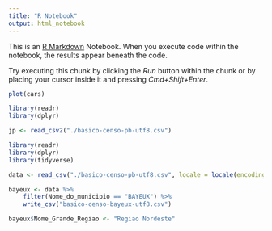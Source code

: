 ```yaml
---
title: "R Notebook"
output: html_notebook
---
```


This is an [R Markdown](http://rmarkdown.rstudio.com) Notebook. When you execute code within the notebook, the results appear beneath the code. 

Try executing this chunk by clicking the *Run* button within the chunk or by placing your cursor inside it and pressing *Cmd+Shift+Enter*. 

```r
plot(cars)

library(readr)
library(dplyr)

jp <- read_csv2("./basico-censo-pb-utf8.csv") 

library(readr)
library(dplyr)
library(tidyverse)

data <- read_csv("./basico-censo-pb-utf8.csv", locale = locale(encoding = "utf-8")) 

bayeux <- data %>% 
    filter(Nome_do_municipio == "BAYEUX") %>%
    write_csv("basico-censo-bayeux-utf8.csv")

bayeux$Nome_Grande_Regiao <- "Regiao Nordeste"

```


